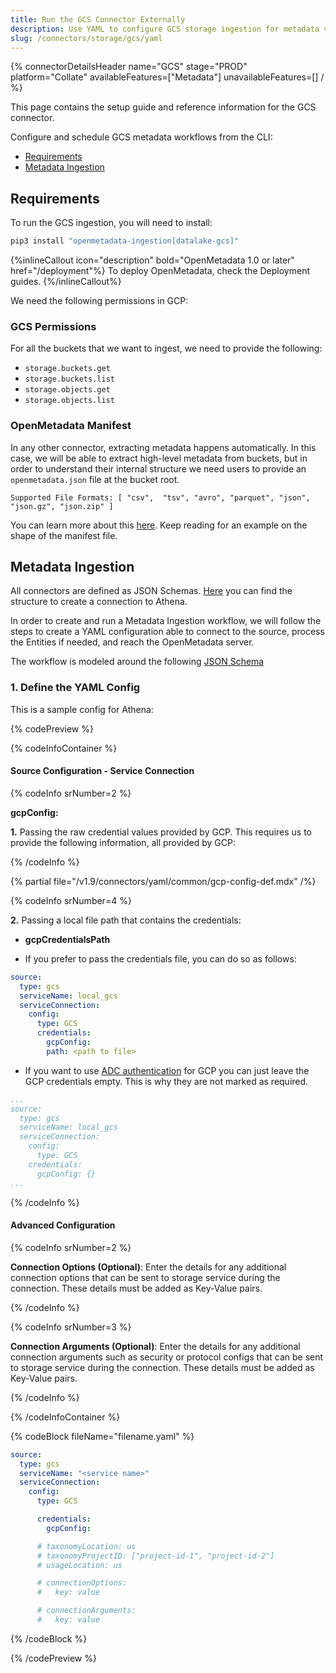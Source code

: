 ```yaml
---
title: Run the GCS Connector Externally
description: Use YAML to configure GCS storage ingestion for metadata visibility into cloud buckets.
slug: /connectors/storage/gcs/yaml
---
```










{% connectorDetailsHeader
name="GCS"
stage="PROD"
platform="Collate"
availableFeatures=["Metadata"]
unavailableFeatures=[]
/ %}

This page contains the setup guide and reference information for the GCS connector.

Configure and schedule GCS metadata workflows from the CLI:

- [Requirements](#requirements)
- [Metadata Ingestion](#metadata-ingestion)

<ExternalIngestionDeployment />

## Requirements

To run the GCS ingestion, you will need to install:

```bash
pip3 install "openmetadata-ingestion[datalake-gcs]"
```

{%inlineCallout icon="description" bold="OpenMetadata 1.0 or later" href="/deployment"%}
To deploy OpenMetadata, check the Deployment guides.
{%/inlineCallout%}

We need the following permissions in GCP:

### GCS Permissions

For all the buckets that we want to ingest, we need to provide the following:
- `storage.buckets.get`
- `storage.buckets.list`
- `storage.objects.get`
- `storage.objects.list`

### OpenMetadata Manifest

In any other connector, extracting metadata happens automatically. In this case, we will be able to extract high-level
metadata from buckets, but in order to understand their internal structure we need users to provide an `openmetadata.json`
file at the bucket root.

`Supported File Formats: [ "csv",  "tsv", "avro", "parquet", "json", "json.gz", "json.zip" ]`

You can learn more about this [here](/connectors/storage). Keep reading for an example on the shape of the manifest file.

<Manifest />

## Metadata Ingestion

All connectors are defined as JSON Schemas.
[Here](https://github.com/open-metadata/OpenMetadata/blob/main/openmetadata-spec/src/main/resources/json/schema/entity/services/connections/storage/GCSConnection.json)
you can find the structure to create a connection to Athena.

In order to create and run a Metadata Ingestion workflow, we will follow
the steps to create a YAML configuration able to connect to the source,
process the Entities if needed, and reach the OpenMetadata server.

The workflow is modeled around the following
[JSON Schema](https://github.com/open-metadata/OpenMetadata/blob/main/openmetadata-spec/src/main/resources/json/schema/metadataIngestion/workflow.json)

### 1. Define the YAML Config

This is a sample config for Athena:

{% codePreview %}

{% codeInfoContainer %}

#### Source Configuration - Service Connection

{% codeInfo srNumber=2 %}

**gcpConfig:**

**1.** Passing the raw credential values provided by GCP. This requires us to provide the following information, all provided by GCP:

{% /codeInfo %}

{% partial file="/v1.9/connectors/yaml/common/gcp-config-def.mdx" /%}

{% codeInfo srNumber=4 %}

**2.**  Passing a local file path that contains the credentials:
  - **gcpCredentialsPath**

- If you prefer to pass the credentials file, you can do so as follows:
```yaml
source:
  type: gcs
  serviceName: local_gcs
  serviceConnection:
    config:
      type: GCS
      credentials:
        gcpConfig: 
        path: <path to file>
```

- If you want to use [ADC authentication](https://cloud.google.com/docs/authentication#adc) for GCP you can just leave
the GCP credentials empty. This is why they are not marked as required.

```yaml
...
source:
  type: gcs
  serviceName: local_gcs
  serviceConnection:
    config:
      type: GCS
    credentials:
      gcpConfig: {}
...
```

{% /codeInfo %}

<StorageSourceConfigDef />

<IngestionSinkDef />

<WorkflowConfigDef />

#### Advanced Configuration

{% codeInfo srNumber=2 %}

**Connection Options (Optional)**: Enter the details for any additional connection options that can be sent to storage service during the connection. These details must be added as Key-Value pairs.

{% /codeInfo %}

{% codeInfo srNumber=3 %}

**Connection Arguments (Optional)**: Enter the details for any additional connection arguments such as security or protocol configs that can be sent to storage service during the connection. These details must be added as Key-Value pairs.

{% /codeInfo %}

{% /codeInfoContainer %}

{% codeBlock fileName="filename.yaml" %}

```yaml {% isCodeBlock=true %}
source:
  type: gcs
  serviceName: "<service name>"
  serviceConnection:
    config:
      type: GCS
```
```yaml {% srNumber=1 %}
      credentials:
        gcpConfig:
```


```yaml {% srNumber=4 %}
      # taxonomyLocation: us
      # taxonomyProjectID: ["project-id-1", "project-id-2"]
      # usageLocation: us
```
```yaml {% srNumber=2 %}
      # connectionOptions:
      #   key: value
```
```yaml {% srNumber=3 %}
      # connectionArguments:
      #   key: value
```

<StorageSourceConfig />

<IngestionSink />

<WorkflowConfig />

{% /codeBlock %}

{% /codePreview %}
